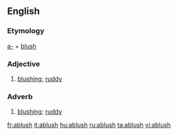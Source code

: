 ==English==

===Etymology===
[[a-]] + [[blush]]

===Adjective===
{{en-adj}}

#[[blushing]]; [[ruddy]]

===Adverb===
{{en-adv}}

#[[blushing]]; [[ruddy]]

[[fr:ablush]]
[[it:ablush]]
[[hu:ablush]]
[[ru:ablush]]
[[ta:ablush]]
[[vi:ablush]]